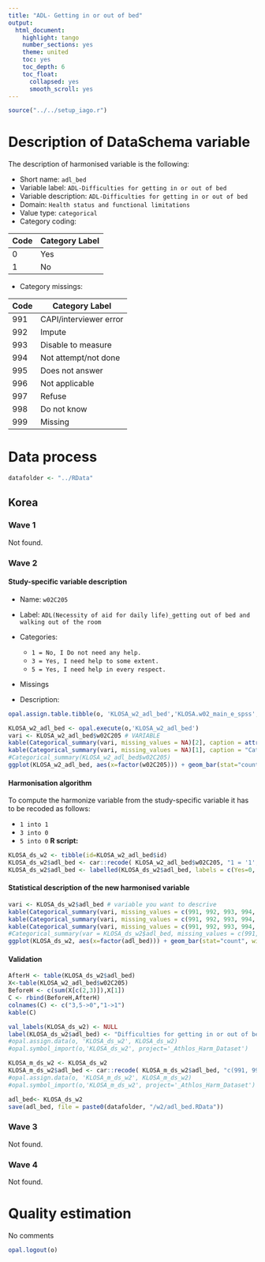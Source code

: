 ```yaml
---
title: "ADL- Getting in or out of bed"
output:
  html_document:
    highlight: tango
    number_sections: yes
    theme: united
    toc: yes
    toc_depth: 6
    toc_float:
      collapsed: yes
      smooth_scroll: yes
---
```


<!-- ########################################################## --> 

<!-- # Installation, loading packages -->
<!-- **R script:** -->

```r
source("../../setup_iago.r")
```
<!-- ########################################################## --> 



# Description of DataSchema variable

The description of harmonised variable is the following:

* Short name: `adl_bed`
* Variable label: `ADL-Difficulties for getting in or out of bed`
* Variable description: `ADL-Difficulties for getting in or out of bed`
* Domain: `Health status and functional limitations`
* Value type: `categorical`
* Category coding:

**Code** | **Category Label**
-------- | ------------------
0        | Yes
1        | No

* Category missings: 

**Code** | **Category Label**
----| ------------------
991 | CAPI/interviewer error
992 | Impute
993 | Disable to measure
994 | Not attempt/not done
995 | Does not answer
996 | Not applicable
997 | Refuse
998 | Do not know
999 | Missing




<!-- ########################################################## --> 

# Data process

```r
datafolder <- "../RData"
```


## Korea
### Wave 1

Not found.



### Wave 2 

#### Study-specific variable description

 


* Name: `w02C205`
* Label: `ADL(Necessity of aid for daily life)_getting out of bed and walking out of the room`
* Categories:
   + `1 = No, I Do not need any help.`
   + `3 = Yes, I need help to some extent.`
   + `5 = Yes, I need help in every respect.`
* Missings


* Description: 
```r
opal.assign.table.tibble(o, 'KLOSA_w2_adl_bed','KLOSA.w02_main_e_spss', variables=list('w02C205'), missings = TRUE)
```

```r
KLOSA_w2_adl_bed <- opal.execute(o,'KLOSA_w2_adl_bed')
vari <- KLOSA_w2_adl_bed$w02C205 # VARIABLE
kable(Categorical_summary(vari, missing_values = NA)[2], caption = attributes(vari)$`spss::shortName`)
kable(Categorical_summary(vari, missing_values = NA)[1], caption = "Category")
#Categorical_summary(KLOSA_w2_adl_bed$w02C205)
ggplot(KLOSA_w2_adl_bed, aes(x=factor(w02C205))) + geom_bar(stat="count", width=0.4, fill="steelblue") + xlab("ADL - Getting in or out of bed") + ylab("Frequency")
```

#### Harmonisation algorithm

To compute the harmonize variable from the study-specific variable it has to be recoded as follows:

* `1 into 1` 
* `3 into 0`
* `5 into 0`
**R script:**
```r
KLOSA_ds_w2 <- tibble(id=KLOSA_w2_adl_bed$id)
KLOSA_ds_w2$adl_bed <- car::recode( KLOSA_w2_adl_bed$w02C205, "1 = '1';3 = '0';5 = '0' ")
KLOSA_ds_w2$adl_bed <- labelled(KLOSA_ds_w2$adl_bed, labels = c(Yes=0, No=1,Missing=999, Do_not_know=998, Refuse=997, Not_applicable=996, Does_not_answer=995,  Not_attempt_not_done=994, Disable_to_measure=993, Impute=992, CAPI_interviewer_error=991))
```

#### Statistical description of the new harmonised variable
```r
vari <- KLOSA_ds_w2$adl_bed # variable you want to descrive
kable(Categorical_summary(vari, missing_values = c(991, 992, 993, 994, 995, 996, 997, 998, 999))[3])
kable(Categorical_summary(vari, missing_values = c(991, 992, 993, 994, 995, 996, 997, 998, 999))[1], caption = "Category")
kable(Categorical_summary(vari, missing_values = c(991, 992, 993, 994, 995, 996, 997, 998, 999))[2], caption = "Type of missing")
#Categorical_summary(var = KLOSA_ds_w2$adl_bed, missing_values = c(991, 992, 993, 994, 995, 996, 997, 998, 999))
ggplot(KLOSA_ds_w2, aes(x=factor(adl_bed))) + geom_bar(stat="count", width=0.4, fill="steelblue") + xlab("ADL - Getting in or out of bed") + ylab("Frequency")
```

#### Validation
```r
AfterH <- table(KLOSA_ds_w2$adl_bed)
X<-table(KLOSA_w2_adl_bed$w02C205)
BeforeH <- c(sum(X[c(2,3)]),X[1])
C <- rbind(BeforeH,AfterH)
colnames(C) <- c("3,5->0","1->1") 
kable(C)
```


```r
val_labels(KLOSA_ds_w2) <- NULL
label(KLOSA_ds_w2$adl_bed) <- "Difficulties for getting in or out of bed"
#opal.assign.data(o, 'KLOSA_ds_w2', KLOSA_ds_w2)
#opal.symbol_import(o,'KLOSA_ds_w2', project='_Athlos_Harm_Dataset')

KLOSA_m_ds_w2 <- KLOSA_ds_w2
KLOSA_m_ds_w2$adl_bed <- car::recode( KLOSA_m_ds_w2$adl_bed, "c(991, 992, 993, 994, 995, 996, 997,998, 999)=NA")
#opal.assign.data(o, 'KLOSA_m_ds_w2', KLOSA_m_ds_w2)
#opal.symbol_import(o,'KLOSA_m_ds_w2', project='_Athlos_Harm_Dataset')
```

```r
adl_bed<- KLOSA_ds_w2
save(adl_bed, file = paste0(datafolder, "/w2/adl_bed.RData"))
```

### Wave 3

Not found. 


### Wave 4

Not found.

# Quality estimation

No comments

```r
opal.logout(o)
```
